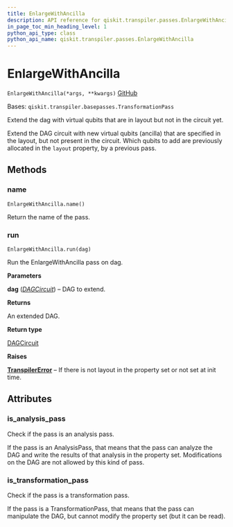 ```yaml
---
title: EnlargeWithAncilla
description: API reference for qiskit.transpiler.passes.EnlargeWithAncilla
in_page_toc_min_heading_level: 1
python_api_type: class
python_api_name: qiskit.transpiler.passes.EnlargeWithAncilla
---
```


# EnlargeWithAncilla

<span id="qiskit.transpiler.passes.EnlargeWithAncilla" />

`EnlargeWithAncilla(*args, **kwargs)` [GitHub](https://github.com/qiskit/qiskit/tree/stable/0.20/qiskit/transpiler/passes/layout/enlarge_with_ancilla.py "view source code")

Bases: `qiskit.transpiler.basepasses.TransformationPass`

Extend the dag with virtual qubits that are in layout but not in the circuit yet.

Extend the DAG circuit with new virtual qubits (ancilla) that are specified in the layout, but not present in the circuit. Which qubits to add are previously allocated in the `layout` property, by a previous pass.

## Methods

### name

<span id="qiskit.transpiler.passes.EnlargeWithAncilla.name" />

`EnlargeWithAncilla.name()`

Return the name of the pass.

### run

<span id="qiskit.transpiler.passes.EnlargeWithAncilla.run" />

`EnlargeWithAncilla.run(dag)`

Run the EnlargeWithAncilla pass on dag.

**Parameters**

**dag** ([*DAGCircuit*](qiskit.dagcircuit.DAGCircuit "qiskit.dagcircuit.DAGCircuit")) – DAG to extend.

**Returns**

An extended DAG.

**Return type**

[DAGCircuit](qiskit.dagcircuit.DAGCircuit "qiskit.dagcircuit.DAGCircuit")

**Raises**

[**TranspilerError**](qiskit.transpiler.TranspilerError "qiskit.transpiler.TranspilerError") – If there is not layout in the property set or not set at init time.

## Attributes

<span id="qiskit.transpiler.passes.EnlargeWithAncilla.is_analysis_pass" />

### is\_analysis\_pass

Check if the pass is an analysis pass.

If the pass is an AnalysisPass, that means that the pass can analyze the DAG and write the results of that analysis in the property set. Modifications on the DAG are not allowed by this kind of pass.

<span id="qiskit.transpiler.passes.EnlargeWithAncilla.is_transformation_pass" />

### is\_transformation\_pass

Check if the pass is a transformation pass.

If the pass is a TransformationPass, that means that the pass can manipulate the DAG, but cannot modify the property set (but it can be read).

